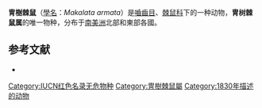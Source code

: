 {{Speciesbox
| taxon = Makalata armata
| status = LR/lc
| status_system = iucn2.3
| binomial_authority = ([[I._Geoffroy|I. Geoffroy]], 1830)
}}

'''冑樹棘鼠'''（[[學名|學名]]：''Makalata armata''）是[[嚙齒目|嚙齒目]]、[[棘鼠科|棘鼠科]]下的一种动物，'''冑树棘鼠属'''的唯一物种，分布于[[南美洲|南美洲]]北部和東部各國。

== 参考文献 ==
* {{IUCN2006|assessors=Baillie, J.|year=1996|id=12694|title=Red List of Threatened Species|downloaded=2007-7-29}}

{{mammal-stub}}
{{Taxonbar}}

[[Category:IUCN红色名录无危物种|Category:IUCN红色名录无危物种]]
[[Category:冑樹棘鼠屬|Category:冑樹棘鼠屬]]
[[Category:1830年描述的动物|Category:1830年描述的动物]]